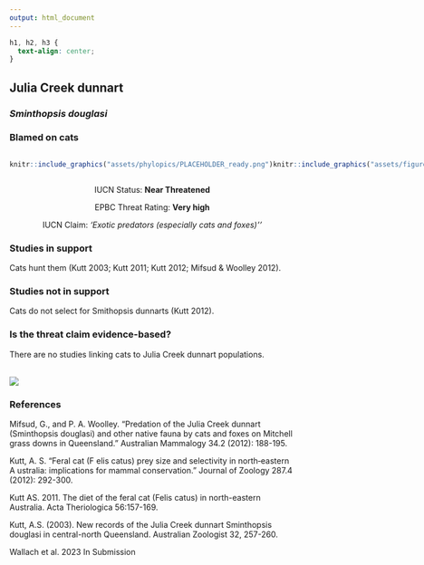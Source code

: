 ```yaml
---
output: html_document
---
```

```css
h1, h2, h3 {
  text-align: center;
}
```

## **Julia Creek dunnart**
### *Sminthopsis douglasi*
### Blamed on cats

:::: {style="display: flex;"}

::: {}
  ```r
  knitr::include_graphics("assets/phylopics/PLACEHOLDER_ready.png")
  ```
:::

::: {}

:::

::: {}
  ```r
  knitr::include_graphics("assets/figures/Map_Cat_Sminthopsis douglasi.png")
  ```
:::

::::
<center>
IUCN Status: **Near Threatened**

EPBC Threat Rating: **Very high**

IUCN Claim: *'Exotic predators (especially cats and foxes)''*

</center>

### Studies in support

Cats hunt them (Kutt 2003; Kutt 2011; Kutt 2012; Mifsud & Woolley 2012).

### Studies not in support

Cats do not select for Smithopsis dunnarts (Kutt 2012).

### Is the threat claim evidence-based?

There are no studies linking cats to Julia Creek dunnart populations.
<br>
<br>

![](assets/figures/Main_Evidence_Cat_Sminthopsis douglasi.png)

### References

Mifsud, G., and P. A. Woolley. "Predation of the Julia Creek dunnart (Sminthopsis douglasi) and other native fauna by cats and foxes on Mitchell grass downs in Queensland." Australian Mammalogy 34.2 (2012): 188-195.

Kutt, A. S. "Feral cat (F elis catus) prey size and selectivity in north‐eastern A ustralia: implications for mammal conservation." Journal of Zoology 287.4 (2012): 292-300.

Kutt AS. 2011. The diet of the feral cat (Felis catus) in north-eastern Australia. Acta Theriologica 56:157-169.

Kutt, A.S. (2003). New records of the Julia Creek dunnart Sminthopsis douglasi in central-north Queensland. Australian Zoologist 32, 257-260.

Wallach et al. 2023 In Submission

